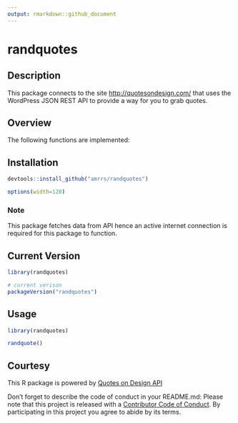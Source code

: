 ```yaml
---
output: rmarkdown::github_document
---
```


# randquotes

## Description

This package connects to the site <http://quotesondesign.com/> that uses the WordPress JSON REST API to provide a way for you to grab quotes.

## Overview

The following functions are implemented:

## Installation

```r
devtools::install_github("amrrs/randquotes")
```

```r
options(width=120)
```

### Note

This package fetches data from API hence an active internet connection is required for this package to function.

## Current Version

```r
library(randquotes)

# current verison
packageVersion("randquotes")

```

## Usage


```r
library(randquotes)

randquote()
```

## Courtesy

This R package is powered by [Quotes on Design API](https://quotesondesign.com/api-v4-0/)

Don't forget to describe the code of conduct in your README.md:
Please note that this project is released with a [Contributor Code of Conduct](CONDUCT.md). By participating in this project you agree to abide by its terms.